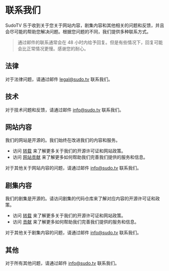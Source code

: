 # 联系我们

SudoTV 乐于收到关于您关于网站内容，剧集内容和其他相关的问题和反馈，并且会尽可能的帮助您解决问题。根据您问题的不同，我们提供多种联系方式。

> 通过邮件的联系通常会在 48 小时内给予回复。但是有些情况下，回复可能会比正常情况更慢。感谢您的耐心。

## 法律

对于法律问题，请通过邮件 [legal@sudo.tv](mailto://legal@sudo.tv) 联系我们。

## 技术

对于技术问题和反馈，请通过邮件 [info@sudo.tv](mailto://info@sudo.tv) 联系我们。

## 网站内容

我们的网站是开源的。我们始终在改进我们的内容和服务。

- 访问 [转载](https://sudo.tv/reprint/) 来了解更多关于我们的开源许可证和网站政策。
- 访问 [网站贡献](https://sudo.tv/contribute/) 来了解更多如何帮助我们完善我们提供的服务和信息。

对于其他关于网站内容的问题，请通过邮件 [info@sudo.tv](mailto://info@sudo.tv) 联系我们。

## 剧集内容

我们的剧集是开源的。请访问剧集的代码仓库来了解对应内容的开源许可证和政策。

- 访问 [转载](https://sudo.tv/reprint/) 来了解更多关于我们的开源许可证和网站政策。
- 访问 [贡献](https://sudo.tv/contribute/) 来了解更多如何帮助我们完善我们提供的服务和信息。

对于其他关于剧集内容的问题，请通过邮件 [info@sudo.tv](mailto://info@sudo.tv) 联系我们。

## 其他

对于所有其他问题，请通过邮件 [info@sudo.tv](mailto://info@sudo.tv) 联系我们。
